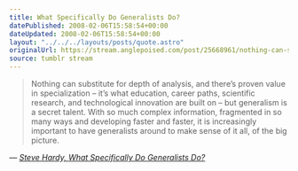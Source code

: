 ```yaml
---
title: What Specifically Do Generalists Do?
datePublished: 2008-02-06T15:58:54+00:00
dateUpdated: 2008-02-06T15:58:54+00:00
layout: "../../../layouts/posts/quote.astro"
originalUrl: https://stream.anglepoised.com/post/25668961/nothing-can-substitute-for-depth-of-analysis-and
source: tumblr stream
---
```


> Nothing can substitute for depth of analysis, and there&rsquo;s proven value in specialization – it&rsquo;s what education, career paths, scientific research, and technological innovation are built on – but generalism is a secret talent. With so much complex information, fragmented in so many ways and developing faster and faster, it is increasingly important to have generalists around to make sense of it all, of the big picture.

— <cite>[ Steve Hardy, _What Specifically Do Generalists Do?_](http://creativegeneralist.com/2008/02/what-specifically-do-generalists-do/)</cite>
